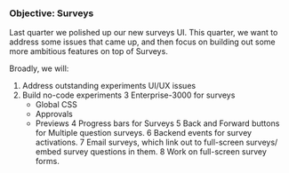 ### Objective: Surveys

Last quarter we polished up our new surveys UI.
This quarter, we want to address some issues that came up, and then focus on building out some more ambitious features on top of Surveys.

Broadly, we will:
1. Address outstanding experiments UI/UX issues
2. Build no-code experiments
3 Enterprise-3000 for surveys
    * Global CSS
    * Approvals
    * Previews
4 Progress bars for Surveys
5 Back and Forward buttons for Multiple question surveys.
6 Backend events for survey activations.
7 Email surveys, which link out to full-screen surveys/ embed survey questions in them.
8 Work on full-screen survey forms.



